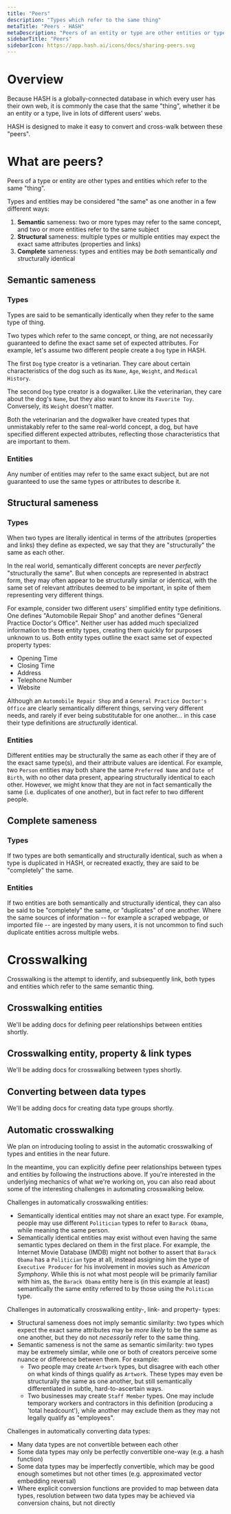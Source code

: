 ```yaml
---
title: "Peers"
description: "Types which refer to the same thing"
metaTitle: "Peers - HASH"
metaDescription: "Peers of an entity or type are other entities or types which refer to the same thing"
sidebarTitle: "Peers"
sidebarIcon: https://app.hash.ai/icons/docs/sharing-peers.svg
---
```


# Overview

Because HASH is a globally-connected database in which every user has their own web, it is commonly the case that the same "thing", whether it be an entity or a type, live in lots of different users' webs. 

HASH is designed to make it easy to convert and cross-walk between these "peers".

# What are peers?

Peers of a type or entity are other types and entities which refer to the same "thing".

Types and entities may be considered "the same" as one another in a few different ways:

1. **Semantic** sameness: two or more types may refer to the same concept, and two or more entities refer to the same subject
1. **Structural** sameness: multiple types or multiple entities may expect the exact same attributes (properties and links)
1. **Complete** sameness: types and entities may be _both_ semantically _and_ structurally identical

## Semantic sameness

### Types

Types are said to be semantically identically when they refer to the same type of thing.

Two types which refer to the same concept, or thing, are not necessarily guaranteed to define the exact same set of expected attributes. For example, let's assume two different people create a `Dog` type in HASH.

The first `Dog` type creator is a vetinarian. They care about certain characteristics of the dog such as its `Name`, `Age`, `Weight`, and `Medical History`.

The second `Dog` type creator is a dogwalker. Like the veterinarian, they care about the dog's `Name`, but they also want to know its `Favorite Toy`. Conversely, its `Weight` doesn't matter.

Both the veterinarian and the dogwalker have created types that unmistakably refer to the same real-world concept, a dog, but have specified different expected attributes, reflecting those characteristics that are important to them.

### Entities

Any number of entities may refer to the same exact subject, but are not guaranteed to use the same types or attributes to describe it.

## Structural sameness

### Types

When two types are literally identical in terms of the attributes (properties and links) they define as expected, we say that they are "structurally" the same as each other.

In the real world, semantically different concepts are never _perfectly_ "structurally the same". But when concepts are represented in abstract form, they may often appear to be structurally similar or identical, with the same set of relevant attributes deemed to be important, in spite of them representing very different things.

For example, consider two different users' simplified entity type definitions. One defines "Automobile Repair Shop" and another defines "General Practice Doctor's Office". Neither user has added much specialized information to these entity types, creating them quickly for purposes unknown to us. Both entity types outline the exact same set of expected property types:

- Opening Time
- Closing Time
- Address
- Telephone Number
- Website

Although an `Automobile Repair Shop` and a `General Practice Doctor's Office` are clearly semantically different things, serving very different needs, and rarely if ever being substitutable for one another... in this case their type definitions are _structurally_ identical.

### Entities

Different entities may be structurally the same as each other if they are of the exact same type(s), and their attribute values are identical. For example, two `Person` entities may both share the same `Preferred Name` and `Date of Birth`, with no other data present, appearing structurally identical to each other. However, we might know that they are not in fact semantically the same (i.e. duplicates of one another), but in fact refer to two different people.

## Complete sameness

### Types

If two types are both semantically and structurally identical, such as when a type is duplicated in HASH, or recreated exactly, they are said to be "completely" the same.

### Entities

If two entities are both semantically and structurally identical, they can also be said to be "completely" the same, or "duplicates" of one another. Where the same sources of information -- for example a scraped webpage, or imported file -- are ingested by many users, it is not uncommon to find such duplicate entities across multiple webs.

# Crosswalking

Crosswalking is the attempt to identify, and subsequently link, both types and entities which refer to the same semantic thing.

## Crosswalking entities

<Callout style="information" type="coming-soon">
  We'll be adding docs for defining peer relationships between entities shortly.
</Callout>

## Crosswalking entity, property & link types

<Callout style="information" type="coming-soon">
  We'll be adding docs for crosswalking between types shortly.
</Callout>

## Converting between data types

<Callout style="information" type="coming-soon">
  We'll be adding docs for creating data type groups shortly.
</Callout>

## Automatic crosswalking

We plan on introducing tooling to assist in the automatic crosswalking of types and entities in the near future.

In the meantime, you can explicitly define peer relationships between types and entities by following the instructions above. If you're interested in the underlying mechanics of what we're working on, you can also read about some of the interesting challenges in automating crosswalking below.

Challenges in automatically crosswalking entities:

- Semantically identical entities may not share an exact type. For example, people may use different `Politician` types to refer to `Barack Obama`, while meaning the same person.
- Semantically identical entities may exist without even having the same semantic types declared on them in the first place. For example, the Internet Movie Database (IMDB) might not bother to assert that `Barack Obama` has a `Politician` type at all, instead assigning him the type of `Executive Producer` for his involvement in movies such as _American Symphony_. While this is not what most people will be primarily familiar with him as, the `Barack Obama` entity here is (in this example at least) semantically the same entity referred to by those using the `Politican` type.

Challenges in automatically crosswalking entity-, link- and property- types:

- Structural sameness does not imply semantic similarity: two types which expect the exact same attributes may be _more likely_ to be the same as one another, but they do not _necessarily_ refer to the same thing.
- Semantic sameness is not the same as semantic similarity: two types may be extremely similar, while one or both of creators perceive some nuance or difference between them. For example:
  - Two people may create `Artwork` types, but disagree with each other on what kinds of things qualify as `Artwork`. These types may even be structurally the same as one another, but still semantically differentiated in subtle, hard-to-ascertain ways.
  - Two businesses may create `Staff Member` types. One may include temporary workers and contractors in this definition (producing a 'total headcount'), while another may exclude them as they may not legally qualify as "employees".

Challenges in automatically converting data types:

- Many data types are not convertible between each other
- Some data types may only be perfectly convertible one-way (e.g. a hash function)
- Some data types may be imperfectly convertible, which may be good enough sometimes but not other times (e.g. approximated vector embedding reversal)
- Where explicit conversion functions are provided to map between data types, resolution between two data types may be achieved via conversion chains, but not directly